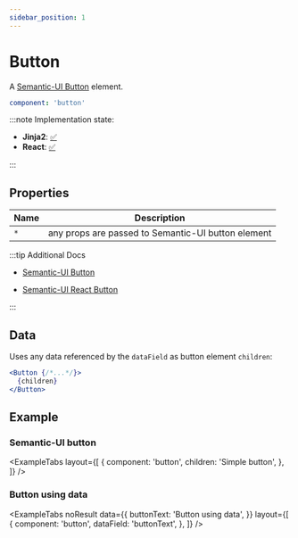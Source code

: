 ```yaml
---
sidebar_position: 1
---
```



# Button

A [Semantic-UI Button](https://semantic-ui.com/elements/button.html#/definition) element.

```yaml
component: 'button'
```

:::note Implementation state:

- **Jinja2**: [✅](https://github.com/oarepo/oarepo-ui/blob/master/src/oarepo_ui/templates/oarepo_ui/components/basic/button.html.jinja2)
- **React**: [✅](https://github.com/oarepo/react-generative-ui/blob/master/src/components/basic/Button.tsx)

:::

## Properties

| Name | Description                                        |
| ---- | -------------------------------------------------- |
| `*`  | any props are passed to Semantic-UI button element |

:::tip Additional Docs

<Tabs>
<TabItem value="Semantic-UI">

- [Semantic-UI Button](https://semantic-ui.com/elements/button.html#/definition)

</TabItem>
<TabItem value="Semantic-UI React">

- [Semantic-UI React Button](https://react.semantic-ui.com/elements/button)

</TabItem>
</Tabs>

:::

## Data

Uses any data referenced by the `dataField` as button element `children`:

```jsx
<Button {/*...*/}>
  {children}
</Button>
```

## Example

### Semantic-UI button

<ExampleTabs
  layout={[
    {
      component: 'button',
      children: 'Simple button',
    },
  ]}
/>

### Button using data

<ExampleTabs
  noResult
  data={{
    buttonText: 'Button using data',
  }}
  layout={[
    {
      component: 'button',
      dataField: 'buttonText',
    },
  ]}
/>
